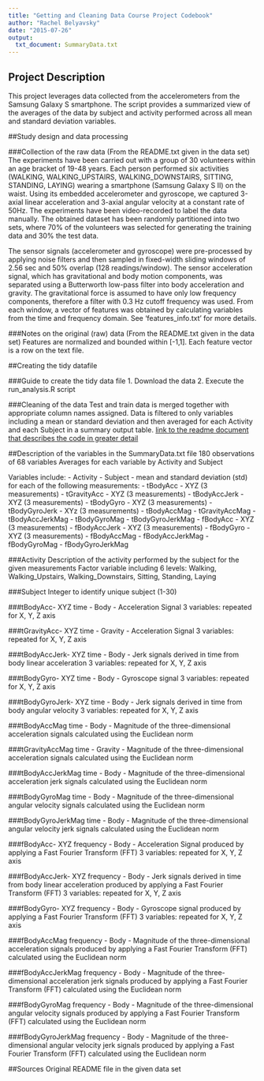 ```yaml
---
title: "Getting and Cleaning Data Course Project Codebook"
author: "Rachel Belyavsky"
date: "2015-07-26"
output:
  txt_document: SummaryData.txt
---
```


## Project Description
This project leverages data collected from the accelerometers from the Samsung Galaxy S smartphone. The script provides a summarized view of the averages of the data by subject and activity performed across all mean and standard deviation variables.

##Study design and data processing

###Collection of the raw data
(From the README.txt given in the data set)
The experiments have been carried out with a group of 30 volunteers within an age bracket of 19-48 years. Each person performed six activities (WALKING, WALKING_UPSTAIRS, WALKING_DOWNSTAIRS, SITTING, STANDING, LAYING) wearing a smartphone (Samsung Galaxy S II) on the waist. Using its embedded accelerometer and gyroscope, we captured 3-axial linear acceleration and 3-axial angular velocity at a constant rate of 50Hz. The experiments have been video-recorded to label the data manually. The obtained dataset has been randomly partitioned into two sets, where 70% of the volunteers was selected for generating the training data and 30% the test data. 

The sensor signals (accelerometer and gyroscope) were pre-processed by applying noise filters and then sampled in fixed-width sliding windows of 2.56 sec and 50% overlap (128 readings/window). The sensor acceleration signal, which has gravitational and body motion components, was separated using a Butterworth low-pass filter into body acceleration and gravity. The gravitational force is assumed to have only low frequency components, therefore a filter with 0.3 Hz cutoff frequency was used. From each window, a vector of features was obtained by calculating variables from the time and frequency domain. See 'features_info.txt' for more details. 

###Notes on the original (raw) data 
(From the README.txt given in the data set)
Features are normalized and bounded within [-1,1].
Each feature vector is a row on the text file.

##Creating the tidy datafile

###Guide to create the tidy data file
1. Download the data
2. Execute the run_analysis.R script

###Cleaning of the data
Test and train data is merged together with appropriate column names assigned. Data is filtered to only variables including a mean or standard deviation and then averaged for each Activity and each Subject in a summary output table. [link to the readme document that describes the code in greater detail]()

##Description of the variables in the SummaryData.txt file
180 observations of 68 variables
Averages for each variable by Activity and Subject

Variables include:
 - Activity
 - Subject
 - mean and standard deviation (std) for each of the following measurements:
      - tBodyAcc - XYZ (3 measurements)
      - tGravityAcc - XYZ (3 measurements)
      - tBodyAccJerk - XYZ (3 measurements)
      - tBodyGyro - XYZ (3 measurements)
      - tBodyGyroJerk - XYz (3 measurements)
      - tBodyAccMag
      - tGravityAccMag
      - tBodyAccJerkMag
      - tBodyGyroMag
      - tBodyGyroJerkMag
      - fBodyAcc - XYZ (3 measurements)
      - fBodyAccJerk - XYZ (3 measurements)
      - fBodyGyro - XYZ (3 measurements)
      - fBodyAccMag
      - fBodyAccJerkMag
      - fBodyGyroMag
      - fBodyGyroJerkMag

###Activity
Description of the activity performed by the subject for the given measurements
Factor variable including 6 levels: Walking, Walking_Upstairs, Walking_Downstairs, Sitting, Standing, Laying

###Subject
Integer to identify unique subject (1-30)

###tBodyAcc- XYZ
time - Body - Acceleration Signal
3 variables: repeated for X, Y, Z axis

###tGravityAcc- XYZ
time - Gravity - Acceleration Signal
3 variables: repeated for X, Y, Z axis

###tBodyAccJerk- XYZ
time - Body - Jerk signals derived in time from body linear acceleration
3 variables: repeated for X, Y, Z axis

###tBodyGyro- XYZ
time - Body - Gyroscope signal
3 variables: repeated for X, Y, Z axis

###tBodyGyroJerk- XYZ
time - Body - Jerk signals derived in time from body angular velocity
3 variables: repeated for X, Y, Z axis

###tBodyAccMag
time - Body - Magnitude of the three-dimensional acceleration signals calculated using the Euclidean norm

###tGravityAccMag
time - Gravity - Magnitude of the three-dimensional acceleration signals calculated using the Euclidean norm

###tBodyAccJerkMag
time - Body - Magnitude of the three-dimensional acceleration jerk signals calculated using the Euclidean norm

###tBodyGyroMag
time - Body - Magnitude of the three-dimensional angular velocity signals calculated using the Euclidean norm

###tBodyGyroJerkMag
time - Body - Magnitude of the three-dimensional angular velocity jerk signals calculated using the Euclidean norm

###fBodyAcc- XYZ
frequency - Body - Acceleration Signal produced by applying a Fast Fourier Transform (FFT)
3 variables: repeated for X, Y, Z axis

###fBodyAccJerk- XYZ
frequency - Body - Jerk signals derived in time from body linear acceleration produced by applying a Fast Fourier Transform (FFT)
3 variables: repeated for X, Y, Z axis

###fBodyGyro- XYZ
frequency - Body - Gyroscope signal produced by applying a Fast Fourier Transform (FFT)
3 variables: repeated for X, Y, Z axis

###fBodyAccMag
frequency - Body - Magnitude of the three-dimensional acceleration signals produced by applying a Fast Fourier Transform (FFT) calculated using the Euclidean norm 

###fBodyAccJerkMag
frequency - Body - Magnitude of the three-dimensional acceleration jerk signals produced by applying a Fast Fourier Transform (FFT) calculated using the Euclidean norm

###fBodyGyroMag
frequency - Body - Magnitude of the three-dimensional angular velocity signals produced by applying a Fast Fourier Transform (FFT) calculated using the Euclidean norm

###fBodyGyroJerkMag
frequency - Body - Magnitude of the three-dimensional angular velocity jerk signals produced by applying a Fast Fourier Transform (FFT) calculated using the Euclidean norm

##Sources
Original README file in the given data set
